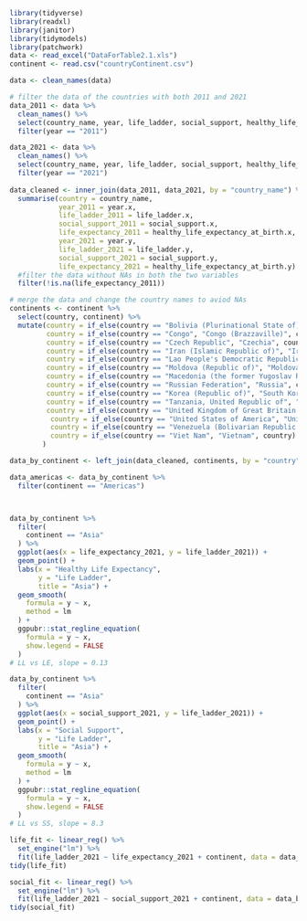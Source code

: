 ```r
library(tidyverse)
library(readxl)
library(janitor)
library(tidymodels)
library(patchwork)
data <- read_excel("DataForTable2.1.xls")
continent <- read.csv("countryContinent.csv")
```

```r
data <- clean_names(data)

# filter the data of the countries with both 2011 and 2021
data_2011 <- data %>%
  clean_names() %>% 
  select(country_name, year, life_ladder, social_support, healthy_life_expectancy_at_birth) %>%
  filter(year == "2011")

data_2021 <- data %>%
  clean_names() %>% 
  select(country_name, year, life_ladder, social_support, healthy_life_expectancy_at_birth) %>%
  filter(year == "2021")
  
data_cleaned <- inner_join(data_2011, data_2021, by = "country_name") %>%
  summarise(country = country_name, 
            year_2011 = year.x,
            life_ladder_2011 = life_ladder.x,
            social_support_2011 = social_support.x,
            life_expectancy_2011 = healthy_life_expectancy_at_birth.x,
            year_2021 = year.y,
            life_ladder_2021 = life_ladder.y,
            social_support_2021 = social_support.y,
            life_expectancy_2021 = healthy_life_expectancy_at_birth.y) %>%
  #filter the data without NAs in both the two variables
  filter(!is.na(life_expectancy_2011))
```

```r
# merge the data and change the country names to aviod NAs
continents <- continent %>%
  select(country, continent) %>%
  mutate(country = if_else(country == "Bolivia (Plurinational State of)", "Bolivia", country),
         country = if_else(country == "Congo", "Congo (Brazzaville)", country),
         country = if_else(country == "Czech Republic", "Czechia", country),
         country = if_else(country == "Iran (Islamic Republic of)", "Iran", country),
         country = if_else(country == "Lao People's Democratic Republic", "Laos", country),
         country = if_else(country == "Moldova (Republic of)", "Moldova", country),
         country = if_else(country == "Macedonia (the former Yugoslav Republic of)", "North Macedonia", country),
         country = if_else(country == "Russian Federation", "Russia", country),
         country = if_else(country == "Korea (Republic of)", "South Korea", country),
         country = if_else(country == "Tanzania, United Republic of", "Tanzania", country),
         country = if_else(country == "United Kingdom of Great Britain and Northern Ireland", "United Kingdom", country),
          country = if_else(country == "United States of America", "United States", country),
          country = if_else(country == "Venezuela (Bolivarian Republic of)", "Venezuela", country),
          country = if_else(country == "Viet Nam", "Vietnam", country)
        )

data_by_continent <- left_join(data_cleaned, continents, by = "country")
```

```r
data_americas <- data_by_continent %>%
  filter(continent == "Americas")
```

```r

```

```r

```

```r
data_by_continent %>%
  filter(
    continent == "Asia"
  ) %>%
  ggplot(aes(x = life_expectancy_2021, y = life_ladder_2021)) +
  geom_point() +
  labs(x = "Healthy Life Expectancy",
       y = "Life Ladder",
       title = "Asia") +
  geom_smooth(
    formula = y ~ x,
    method = lm
  ) +
  ggpubr::stat_regline_equation(
    formula = y ~ x,
    show.legend = FALSE
  )
# LL vs LE, slope = 0.13

data_by_continent %>%
  filter(
    continent == "Asia"
  ) %>%
  ggplot(aes(x = social_support_2021, y = life_ladder_2021)) +
  geom_point() +
  labs(x = "Social Support",
       y = "Life Ladder",
       title = "Asia") +
  geom_smooth(
    formula = y ~ x,
    method = lm
  ) +
  ggpubr::stat_regline_equation(
    formula = y ~ x,
    show.legend = FALSE
  )
# LL vs SS, slope = 8.3

```

```r
life_fit <- linear_reg() %>%
  set_engine("lm") %>%
  fit(life_ladder_2021 ~ life_expectancy_2021 + continent, data = data_by_continent)
tidy(life_fit)
```
```r
social_fit <- linear_reg() %>%
  set_engine("lm") %>%
  fit(life_ladder_2021 ~ social_support_2021 + continent, data = data_by_continent)
tidy(social_fit)
```

```r

```

```r

```

